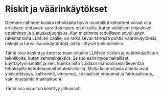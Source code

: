 # Riskit ja väärinkäytökset


Olemme nähneet kuinka tehokkaita hyvin muotoillut kehotteet voivat olla erilaisten tehtävien suorittamiseen tekniikoilla, kuten vähäisen ohjauksen oppiminen ja ajatusketjuohjaus. Kun mietimme todellisten sovellusten rakentamista LLM:ien päälle, on ratkaisevan tärkeää pohtia väärinkäytöksiä, riskejä ja turvallisuuskäytäntöjä, jotka liittyvät kielimalleihin.

Tämä osio keskittyy korostamaan joitakin LLM:ien riskien ja väärinkäytösten tekniikoita, kuten kehoteinjektiot. Se tuo esiin myös haitalliset käyttäytymismallit ja sen, kuinka niitä voidaan mahdollisesti lieventää tehokkailla kehotesuunnittelutekniikoilla. Muita kiinnostavia aiheita ovat yleistettävyys, kalibrointi, vinoumat, sosiaaliset vinoumat ja faktuaalisuus, vain muutamia mainitakseni.

<Callout emoji="⚠️">
  Tämä osa sivustoa kehittyy jatkuvasti.
</Callout>
